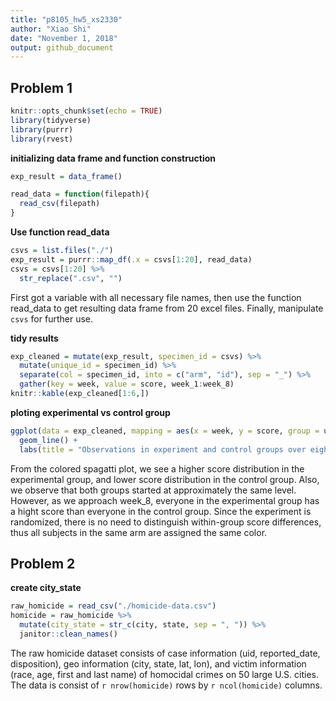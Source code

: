 ```yaml
---
title: "p8105_hw5_xs2330"
author: "Xiao Shi"
date: "November 1, 2018"
output: github_document
---
```


## Problem 1
```r
knitr::opts_chunk$set(echo = TRUE)
library(tidyverse)
library(purrr)
library(rvest)
```
**initializing data frame and function construction**
```r
exp_result = data_frame()

read_data = function(filepath){
  read_csv(filepath)
}
```
**Use function read_data**
```r
csvs = list.files("./")
exp_result = purrr::map_df(.x = csvs[1:20], read_data)
csvs = csvs[1:20] %>%
  str_replace(".csv", "")
```
First got a variable with all necessary file names, then use the function read_data to get resulting data frame from 20 excel files. Finally, manipulate `csvs` for further use.

**tidy results**
```r
exp_cleaned = mutate(exp_result, specimen_id = csvs) %>%
  mutate(unique_id = specimen_id) %>%
  separate(col = specimen_id, into = c("arm", "id"), sep = "_") %>%
  gather(key = week, value = score, week_1:week_8)
knitr::kable(exp_cleaned[1:6,])
```


**ploting experimental vs control group**
```r
ggplot(data = exp_cleaned, mapping = aes(x = week, y = score, group = unique_id, color = arm)) +
  geom_line() +
  labs(title = "Observations in experiment and control groups over eight weeks")
```

From the colored spagatti plot, we see a higher score distribution in the experimental group, and lower score distribution in the control group. Also, we observe that both groups started at approximately the same level. However, as we approach week_8, everyone in the experimental group has a hight score than everyone in the control group. Since the experiment is randomized, there is no need to distinguish within-group score differences, thus all subjects in the same arm are assigned the same color.

## Problem 2
**create city_state**
```r
raw_homicide = read_csv("./homicide-data.csv") 
homicide = raw_homicide %>%
  mutate(city_state = str_c(city, state, sep = ", ")) %>%
  janitor::clean_names()
```
The raw homicide dataset consists of case information (uid, reported_date, disposition), geo information (city, state, lat, lon), and victim information (race, age, first and last name) of homocidal crimes on 50 large U.S. cities. The data is consist of `r nrow(homicide)` rows by `r ncol(homicide)` columns.
